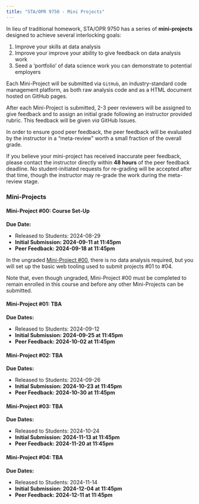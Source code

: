 ```yaml
---
title: "STA/OPR 9750 - Mini Projects"
---
```


In lieu of traditional homework, STA/OPR 9750 has a series of **mini-projects**
designed to achieve several interlocking goals: 

1. Improve your skills at data analysis
2. Improve your improve your ability to give feedback on data analysis work
3. Seed a 'portfolio' of data science work you can demonstrate to potential employers

Each Mini-Project will be submitted via `GitHub`, an industry-standard code management
platform, as both raw analysis code and as a HTML document hosted on GitHub pages.

After each Mini-Project is submitted, 2-3 peer reviewers will be assigned to give
feedback and to assign an initial grade following an instructor provided rubric.
This feedback will be given *via* GitHub Issues. 

In order to ensure good peer feedback, the peer feedback will be evaluated by 
the instructor in a "meta-review" worth a small fraction of the overall grade. 

If you believe your mini-project has received inaccurate peer feedback, please
contact the instructor directly within **48 hours** of the peer feedback deadline.
No student-initiated requests for re-grading will be accepted after that time, though
the instructor may re-grade the work during the meta-review stage.


### Mini-Projects

#### Mini-Project #00: Course Set-Up

**Due Date:**

  - Released to Students: 2024-08-29
  - **Initial Submission: 2024-09-11 at 11:45pm**
  - **Peer Feedback: 2024-09-18 at 11:45pm**

In the ungraded [Mini-Project #00](./miniprojects/mini00.html), there is no data
analysis required, but you will set up the basic web tooling used to submit projects
#01 to #04. 

Note that, even though ungraded, Mini-Project #00 must be completed to remain
enrolled in this course and before any other Mini-Projects can be submitted. 

#### Mini-Project #01: TBA

**Due Dates:**

  - Released to Students: 2024-09-12
  - **Initial Submission: 2024-09-25 at 11:45pm**
  - **Peer Feedback: 2024-10-02 at 11:45pm**

#### Mini-Project #02: TBA

**Due Dates:**

  - Released to Students: 2024-09-26
  - **Initial Submission: 2024-10-23 at 11:45pm**
  - **Peer Feedback: 2024-10-30 at 11:45pm**

#### Mini-Project #03: TBA

**Due Dates:**

  - Released to Students: 2024-10-24
  - **Initial Submission: 2024-11-13 at 11:45pm**
  - **Peer Feedback: 2024-11-20 at 11:45pm**

#### Mini-Project #04: TBA

**Due Dates:**

  - Released to Students: 2024-11-14
  - **Initial Submission: 2024-12-04 at 11:45pm**
  - **Peer Feedback: 2024-12-11 at 11:45pm**
